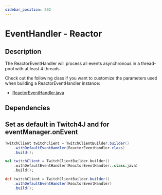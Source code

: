 ```yaml
---
sidebar_position: 202
---
```



# EventHandler - Reactor

## Description

The ReactorEventHandler will process all events asynchronous in a thread-pool with at least 4 threads.

Check out the following class if you want to customize the parameters used when building a ReactorEventHandler instance:

- [ReactorEventHandler.java](https://github.com/PhilippHeuer/events4j/blob/master/handler-reactor/src/main/java/com/github/philippheuer/events4j/reactor/ReactorEventHandler.java)

## Dependencies

<JavaDependency group="com.github.philippheuer.events4j" name="events4j-handler-reactor" version="0.12.1" scope="implementation" />

## Set as default in Twitch4J and for eventManager.onEvent

<Tabs groupId="code">
<TabItem value="java" label="Java">

```java
TwitchClient twitchClient = TwitchClientBuilder.builder()
    .withDefaultEventHandler(ReactorEventHandler.class)
    .build();
```

</TabItem>
<TabItem value="kotlin" label="Kotlin">

```kotlin
val twitchClient = TwitchClientBuilder.builder()
    .withDefaultEventHandler(ReactorEventHandler::class.java)
    .build();
```

</TabItem>
<TabItem value="groovy" label="Groovy">

```groovy
def twitchClient = TwitchClientBuilder.builder()
    .withDefaultEventHandler(ReactorEventHandler)
    .build();
```

</TabItem>
</Tabs>
